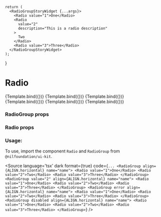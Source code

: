 
<Meta
    title="Field/Radio"
    component={RadioGroup}
/>

    return (
      <RadioGroupStoryWidget {...args}>
        <Radio value="1">One</Radio>
        <Radio
          value="2"
          description="This is a radio description"
        >
          Two
        </Radio>
        <Radio value="3">Three</Radio>
      </RadioGroupStoryWidget>
    );
}

# Radio


<Canvas isColumn>
  <Story name="Horizontal" args={{name: "number", align: ALIGN.horizontal}}>
      {Template.bind({})}
  </Story>
  <Story name="Vertical" args={{name: "number", align: ALIGN.vertical}}>
      {Template.bind({})}
  </Story>
  <Story name="Disabled" args={{name: "number", disabled: true}}>
      {Template.bind({})}
  </Story>
  <Story name="Error" args={{name: "number", error: true}}>
      {Template.bind({})}
  </Story>
  <Story name="With Default Value" args={{name: "number", value: "2"}}>
      {Template.bind({})}
  </Story>
    <Story name="With Default Value and Disabled" args={{name: "number", value: "2", disabled: true}}>
      {Template.bind({})}
  </Story>
</Canvas>


### RadioGroup props
<ArgsTable of={RadioGroup} />

### Radio props
<ArgsTable of={Radio} />

### Usage:

To use, import the component `Radio` and `RadioGroup` from `@nilfoundation/ui-kit`.

<Source
    language='tsx'
    dark
    format={true}
    code={`
        ...
        <RadioGroup align={ALIGN.horizontal} name="name">
          <Radio value="1">One</Radio>
          <Radio value="2">Two</Radio>
          <Radio value="3">Three</Radio>
        </RadioGroup>
        <RadioGroup value="2" align={ALIGN.horizontal} name="name">
          <Radio value="1">One</Radio>
          <Radio value="2">Two</Radio>
          <Radio value="3">Three</Radio>
        </RadioGroup>
        <RadioGroup error align={ALIGN.horizontal} name="name">
          <Radio value="1">One</Radio>
          <Radio value="2">Two</Radio>
          <Radio value="3">Three</Radio>
        </RadioGroup>
        <RadioGroup disabled align={ALIGN.horizontal} name="name">
          <Radio value="1">One</Radio>
          <Radio value="2">Two</Radio>
          <Radio value="3">Three</Radio>
        </RadioGroup>
    `}
/>

